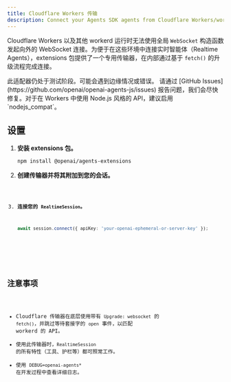 ```yaml
---
title: Cloudflare Workers 传输
description: Connect your Agents SDK agents from Cloudflare Workers/workerd using a dedicated transport.
---
```



Cloudflare Workers 以及其他 workerd 运行时无法使用全局 `WebSocket` 构造函数发起向外的 WebSocket 连接。为便于在这些环境中连接实时智能体（Realtime Agents），extensions 包提供了一个专用传输器，在内部通过基于 `fetch()` 的升级流程完成连接。

<Aside type="caution">
  此适配器仍处于测试阶段。可能会遇到边缘情况或错误。 请通过 [GitHub
  Issues](https://github.com/openai/openai-agents-js/issues)
  报告问题，我们会尽快修复。对于在 Workers 中使用 Node.js 风格的 API，建议启用
  `nodejs_compat`。
</Aside>

## 设置

<Steps>

1. **安装 extensions 包。**

   ```bash
   npm install @openai/agents-extensions
   ```

2. **创建传输器并将其附加到您的会话。**

   <Code lang="typescript" code={cloudflareBasicExample} />

3. **连接您的 `RealtimeSession`。**

   ```typescript
   await session.connect({ apiKey: 'your-openai-ephemeral-or-server-key' });
   ```

</Steps>

## 注意事项

- Cloudflare 传输器在底层使用带有 `Upgrade: websocket` 的 `fetch()`，并跳过等待套接字的 `open` 事件，以匹配 workerd 的 API。
- 使用此传输器时，`RealtimeSession` 的所有特性（工具、护栏等）都可照常工作。
- 使用 `DEBUG=openai-agents*` 在开发过程中查看详细日志。
